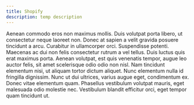 ```yaml
---
title: Shopify
description: temp description
---
```

Aenean commodo eros non maximus mollis. Duis volutpat porta libero, ut consectetur neque laoreet non. Donec at sapien a velit gravida 
posuere tincidunt a arcu. Curabitur in ullamcorper orci. Suspendisse potenti. Maecenas ac dui non felis consectetur rutrum a vel 
tellus. Duis luctus quis erat maximus porta. Aenean volutpat, est quis venenatis tempor, augue leo auctor felis, sit amet scelerisque 
odio odio non nisl. Nam tincidunt elementum nisi, ut aliquam tortor dictum aliquet. Nunc elementum nulla id fringilla dignissim. Nunc 
ut dui ultrices, varius augue eget, condimentum ex. Donec vitae elementum quam. Phasellus vestibulum volutpat mauris, eget malesuada 
odio molestie nec. Vestibulum blandit efficitur orci, eget tempor quam tincidunt ut.

